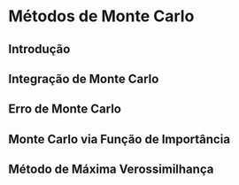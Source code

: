 # Métodos de Monte Carlo

## Introdução


## Integração de Monte Carlo

## Erro de Monte Carlo

## Monte Carlo via Função de Importância

## Método de Máxima Verossimilhança

